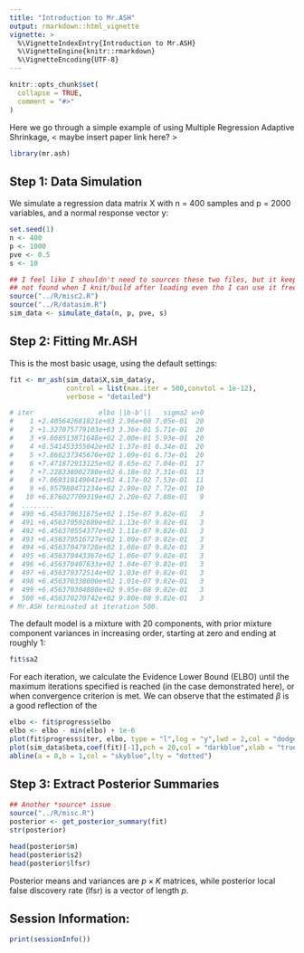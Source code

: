 ```yaml
---
title: "Introduction to Mr.ASH"
output: rmarkdown::html_vignette
vignette: >
  %\VignetteIndexEntry{Introduction to Mr.ASH}
  %\VignetteEngine{knitr::rmarkdown}
  %\VignetteEncoding{UTF-8}
---
```


```r
knitr::opts_chunk$set(
  collapse = TRUE,
  comment = "#>"
)
```

Here we go through a simple example of using Multiple Regression Adaptive Shrinkage, < maybe insert paper link here? >

```r
library(mr.ash)
```


## Step 1: Data Simulation

We simulate a regression data matrix X with n = 400 samples and p = 2000 variables, and a normal response vector y: 

```r
set.seed(1)
n <- 400
p <- 1000
pve <- 0.5
s <- 10

## I feel like I shouldn't need to sources these two files, but it keeps saying function
## not found when I knit/build after loading even tho I can use it freely in commandline
source("../R/misc2.R")
source("../R/datasim.R")
sim_data <- simulate_data(n, p, pve, s)
```


## Step 2: Fitting Mr.ASH

This is the most basic usage, using the default settings:

```r
fit <- mr_ash(sim_data$X,sim_data$y,
              control = list(max.iter = 500,convtol = 1e-12),
              verbose = "detailed")

# iter                elbo ||b-b'||   sigma2 w>0
#    1 +2.405642681821e+03 2.96e+00 7.05e-01  20
#    2 +1.327075779103e+03 3.36e-01 5.71e-01  20
#    3 +9.868513871648e+02 2.00e-01 5.93e-01  20
#    4 +8.541453355042e+02 1.37e-01 6.34e-01  20
#    5 +7.866237345676e+02 1.09e-01 6.73e-01  20
#    6 +7.471872913125e+02 8.65e-02 7.04e-01  17
#    7 +7.228338002780e+02 6.18e-02 7.31e-01  13
#    8 +7.069318149041e+02 4.17e-02 7.53e-01  11
#    9 +6.957980471234e+02 2.99e-02 7.72e-01  10
#   10 +6.876027709319e+02 2.20e-02 7.88e-01   9
#  ........
#  490 +6.456370631675e+02 1.15e-07 9.82e-01   3
#  491 +6.456370592689e+02 1.13e-07 9.82e-01   3
#  492 +6.456370554377e+02 1.11e-07 9.82e-01   3
#  493 +6.456370516727e+02 1.09e-07 9.82e-01   3
#  494 +6.456370479728e+02 1.08e-07 9.82e-01   3
#  495 +6.456370443367e+02 1.06e-07 9.82e-01   3
#  496 +6.456370407633e+02 1.04e-07 9.82e-01   3
#  497 +6.456370372514e+02 1.03e-07 9.82e-01   3
#  498 +6.456370338000e+02 1.01e-07 9.82e-01   3
#  499 +6.456370304080e+02 9.95e-08 9.82e-01   3
#  500 +6.456370270742e+02 9.80e-08 9.82e-01   3
# Mr.ASH terminated at iteration 500.
```

The default model is a mixture with 20 components, with prior mixture component variances in increasing order, starting at zero and ending at roughly 1: 

```r
fit$sa2
```

For each iteration, we calculate the Evidence Lower Bound (ELBO) until the maximum iterations specified is reached (in the case demonstrated here), or when convergence criterion is met. We can observe that the estimated $\beta$ is a good reflection of the 

```r
elbo <- fit$progress$elbo
elbo <- elbo - min(elbo) + 1e-6
plot(fit$progress$iter, elbo, type = "l",log = "y",lwd = 2,col = "dodgerblue")
plot(sim_data$beta,coef(fit)[-1],pch = 20,col = "darkblue",xlab = "true",ylab = "estimate")
abline(a = 0,b = 1,col = "skyblue",lty = "dotted")
```

## Step 3: Extract Posterior Summaries

```r
## Another *source* issue
source("../R/misc.R")
posterior <- get_posterior_summary(fit)
str(posterior)

head(posterior$m) 
head(posterior$s2)
head(posterior$lfsr)
```

Posterior means and variances are $p \times K$ matrices, while posterior local false discovery rate (lfsr) is a vector of length $p$. 

## Session Information: 

```r
print(sessionInfo())
```




